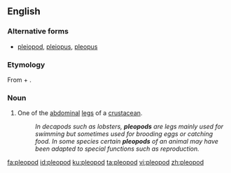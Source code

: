 ==English==

===Alternative forms===
* [[pleiopod]], [[pleiopus]], [[pleopus]]

===Etymology===
From {{etyl|grc|en}} {{m|grc|πλέω|gloss=sail}} + {{m|grc|πούς|gloss=foot}}.

===Noun===
{{en-noun|s|pleopoda}}

# {{context|zoology|lang=en}} One of the [[abdominal]] [[leg]]s of a [[crustacean]].
#: ''In decapods such as lobsters, '''pleopods''' are legs mainly used for swimming but sometimes used for brooding eggs or catching food. In some species certain '''pleopods''' of an animal may have been adapted to special functions such as reproduction.''

[[fa:pleopod]]
[[id:pleopod]]
[[ku:pleopod]]
[[ta:pleopod]]
[[vi:pleopod]]
[[zh:pleopod]]